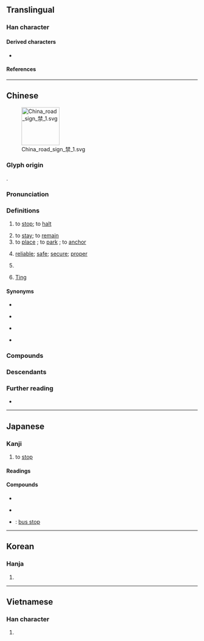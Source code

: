 {{also|仃|佇}}
{{character info}}
==Translingual==

===Han character===
{{Han char|rn=9|rad=人|as=09|sn=11|four=20221|canj=OYRN|ids=⿰亻亭}}

====Derived characters====
* {{l|mul|[[𠼵]]}}

====References====
{{Han ref|kx=0110.320|dkj=00864|dj=0236.160|hdz=10194.070|uh=505C}}

----

==Chinese==
{{zh-forms||alt=仃-second round simplified,⿰亻⿱⿳亠⿲丨二丨冖丁}}
[[File:China road sign 禁 1.svg|thumb|100px]]

===Glyph origin===
{{Han etym}}
{{Han compound|人|alt1=亻|亭|ls=psc|c1=s|c2=p}}.

===Pronunciation===
{{zh-pron
|m=tíng,er=y
|m_note=Erhuayin for classifier (portion) sense only
|m-s=
|dg=тин1
|ma=y
|c=ting4
|c-t=
|g=tin2
|h=pfs=thìn;gd=tin2
|j=ti1/ting1/ting3
|j_note=ti1 - vernacular; ting1 - literary
|mb=děng/déng
|mb_note=déng - in certain compounds, e.g. {{zh-l|停屍}}, {{zh-l|停棺}}
|md=dìng
|mn=thêng
|mn-t=têng5
|w=3din
|x=din2
|mc=y
|oc=y
|cat=v,a,cls,pn
}}

===Definitions===
{{zh-hanzi}}

# to [[stop]]; to [[halt]]
#: {{zh-x|停！|Stop!}}
# to [[stay]]; to [[remain]]
# to [[place]] {{gl|an object somewhere}}; to [[park]] {{gl|a vehicle}}; to [[anchor]] {{gl|a ship}}
# {{lb|zh|literary|or in compounds}} [[reliable]]; [[safe]]; [[secure]]; [[proper]]
# {{lb|zh|colloquial}} {{zh-classifier|portions (parts of a total)}}
# {{surname|zh|dot=:}} [[Ting]]

====Synonyms====
* {{s|to stop}}
{{zh-syn-saurus|停止}}
* {{s|to stay}}
{{zh-syn-saurus|逗留}}
* {{s|to place}} {{zh-l|停放}}
* {{s|reliable}}
{{zh-syn-saurus|可靠}}

===Compounds===
{{zh-der|停航|不停住|久停久住|停車費|停留長智|停役|停頭|停擺|停辦|停泊|五停心觀|停戰協定|停放|停停當當|停火|停筆|停課|停車|停滯|勻停|停分|停妻再娶|停步|停經|停產|停徵|停雲落月|停喪|居停主人|停勻|停靠|停機坪|下停|不停|停床|停妥|停車位|停當|停駛|少停|停水|停停脫脫|勒停|悠停|停歇|停刊|停用|停駐|停話|停靈|二停|居停|居中調停|三停|幹的停當|三停刀|停睇|停表|停車場|停雲慢步|停杯|停息|停學|停一停|停業|停留|不停當|停屍|停滯不前|停俸|停食|停柩|一停兒|停閑|停格|停工|停職|停雲|停潦|叫停|停頓|停版|停辛佇苦|停屍間|停電|四停八當|停閉|停訊|停罷|停眠整宿|停止|停戰|停待|停停|停住|停驂|留職停薪|晝夜停勻|手不停揮|窩停主人|放停|漲停|漲停板|消停|槃停|暫停|片刻不停|跌停板|調停|調停人|胸部停球|鸞停鵠峙|馬不停蹄|門不停賓|鸞鵠停峙|停屍房}}

===Descendants===
{{CJKV||てい|정|đình}}

===Further reading===
* {{thcwd|6938}}

{{zh-cat|Beginning}}

----

==Japanese==

===Kanji===
{{ja-kanji|grade=4|rs=人09}}

# to [[stop]]

====Readings====
{{ja-readings
|goon=じょう
|kanon=てい
|kanyoon=ちょう
|kun=と-める, と-まる, とど-まる
}}

====Compounds====
{{top3}}
* {{ja-r|各%停|かく%てい}}
{{mid3}}
* {{ja-r|停%車|てい%しゃ}}
{{mid3}}
* {{ja-r|バス停|バスてい}}: [[bus stop]]
{{mid3}}
{{bottom}}

----

==Korean==

===Hanja===
{{ko-hanja|머무르다|머무를|정}}

# {{hanja form of|정|to [[stop]]}}

----

==Vietnamese==

===Han character===
{{vi-readings|reading=[[đình]], [[dành]], [[đành]], [[đừng]], [[dừng]], [[rành]]|rs=人09}}

# {{rfdef|vi|sort=人09}}